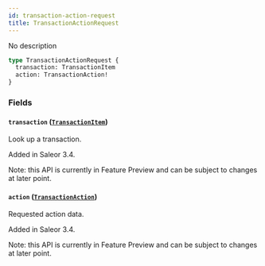 ```yaml
---
id: transaction-action-request
title: TransactionActionRequest
---
```


No description

```graphql
type TransactionActionRequest {
  transaction: TransactionItem
  action: TransactionAction!
}
```

### Fields

#### `transaction` ([`TransactionItem`](../../../developer/api-reference/objects/transaction-item))

Look up a transaction.

Added in Saleor 3.4.

Note: this API is currently in Feature Preview and can be subject to changes at later point.

#### `action` ([`TransactionAction`](../../../developer/api-reference/objects/transaction-action))

Requested action data.

Added in Saleor 3.4.

Note: this API is currently in Feature Preview and can be subject to changes at later point.
